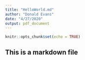 ```yaml
---
title: "HelloWorld.md"
author: "Donald Evans"
date: "4/27/2020"
output: pdf_document
---
```


```r
knitr::opts_chunk$set(echo = TRUE)
```

## This is a markdown file
